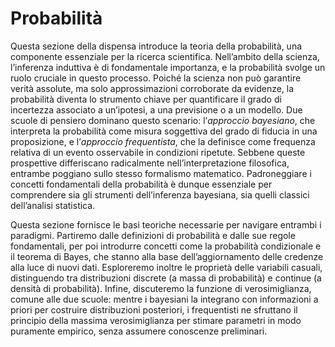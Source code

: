# Probabilità {.unnumbered}

Questa sezione della dispensa introduce la teoria della probabilità, una componente essenziale per la ricerca scientifica. Nell'ambito della scienza, l'inferenza induttiva è di fondamentale importanza, e la probabilità svolge un ruolo cruciale in questo processo. Poiché la scienza non può garantire verità assolute, ma solo approssimazioni corroborate da evidenze, la probabilità diventa lo strumento chiave per quantificare il grado di incertezza associato a un’ipotesi, a una previsione o a un modello. Due scuole di pensiero dominano questo scenario: l’*approccio bayesiano*, che interpreta la probabilità come misura soggettiva del grado di fiducia in una proposizione, e l’*approccio frequentista*, che la definisce come frequenza relativa di un evento osservabile in condizioni ripetute. Sebbene queste prospettive differiscano radicalmente nell’interpretazione filosofica, entrambe poggiano sullo stesso formalismo matematico. Padroneggiare i concetti fondamentali della probabilità è dunque essenziale per comprendere sia gli strumenti dell’inferenza bayesiana, sia quelli classici dell’analisi statistica.

Questa sezione fornisce le basi teoriche necessarie per navigare entrambi i paradigmi. Partiremo dalle definizioni di probabilità e dalle sue regole fondamentali, per poi introdurre concetti come la probabilità condizionale e il teorema di Bayes, che stanno alla base dell’aggiornamento delle credenze alla luce di nuovi dati. Esploreremo inoltre le proprietà delle variabili casuali, distinguendo tra distribuzioni discrete (a massa di probabilità) e continue (a densità di probabilità). Infine, discuteremo la funzione di verosimiglianza, comune alle due scuole: mentre i bayesiani la integrano con informazioni a priori per costruire distribuzioni posteriori, i frequentisti ne sfruttano il principio della massima verosimiglianza per stimare parametri in modo puramente empirico, senza assumere conoscenze preliminari.

